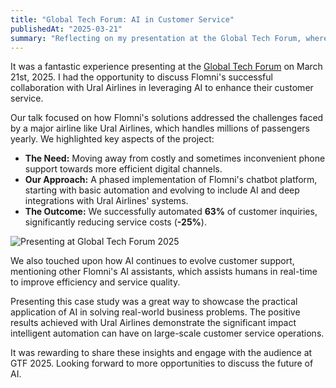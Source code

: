```yaml
---
title: "Global Tech Forum: AI in Customer Service"
publishedAt: "2025-03-21"
summary: "Reflecting on my presentation at the Global Tech Forum, where I discussed how Flomni helped Ural Airlines automate customer service using AI and chatbots."
---
```


It was a fantastic experience presenting at the [Global Tech Forum](https://globaltechforum.ru/march2025) on March 21st, 2025. I had the opportunity to discuss Flomni's successful collaboration with Ural Airlines in leveraging AI to enhance their customer service.

Our talk focused on how Flomni's solutions addressed the challenges faced by a major airline like Ural Airlines, which handles millions of passengers yearly. We highlighted key aspects of the project:

- **The Need:** Moving away from costly and sometimes inconvenient phone support towards more efficient digital channels.
- **Our Approach:** A phased implementation of Flomni's chatbot platform, starting with basic automation and evolving to include AI and deep integrations with Ural Airlines' systems.
- **The Outcome:** We successfully automated **63%** of customer inquiries, significantly reducing service costs (**-25%**).

![Presenting at Global Tech Forum 2025](https://oj9anrnpmq5owbkj.public.blob.vercel-storage.com/global-tech-forum-LVFpgaPLHvS5z5kkfjQdc6rq9HKlI3.webp)

We also touched upon how AI continues to evolve customer support, mentioning other Flomni's AI assistants, which assists humans in real-time to improve efficiency and service quality.

Presenting this case study was a great way to showcase the practical application of AI in solving real-world business problems. The positive results achieved with Ural Airlines demonstrate the significant impact intelligent automation can have on large-scale customer service operations.

It was rewarding to share these insights and engage with the audience at GTF 2025. Looking forward to more opportunities to discuss the future of AI.
